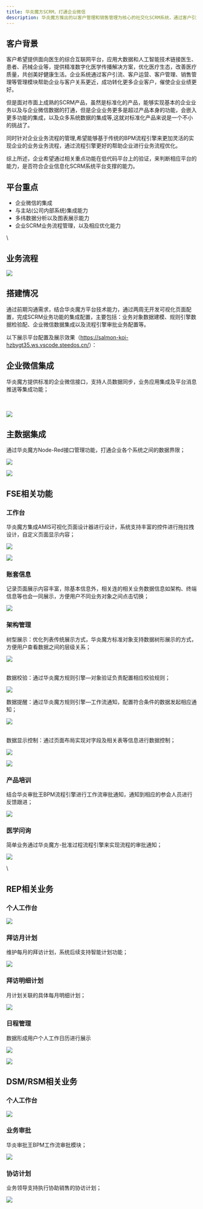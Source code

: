 ```yaml
---
title: 华炎魔方SCRM，打通企业微信
description: 华炎魔方推出的以客户管理和销售管理为核心的社交化SCRM系统，通过客户引流、客户运营、客户管理、销售管理等管理模块帮助企业与客户关系更近，成功转化更多企业客户，催使企业业绩更好；针对个性化业务华炎魔方快速调整，适配企业业务管理。
---
```


## 客户背景

客户希望提供面向医生的综合互联网平台，应用大数据和人工智能技术链接医生、患者、药械企业等，提供精准数字化医学传播解决方案，优化医疗生态，改善医疗质量，共创美好健康生活。企业系统通过客户引流、客户运营、客户管理、销售管理等管理模块帮助企业与客户关系更近，成功转化更多企业客户，催使企业业绩更好。

但是面对市面上成熟的SCRM产品，虽然是标准化的产品，能够实现基本的企业业务以及与企业微信数据的打通，但是企业业务更多是超过产品本身的功能，会嵌入更多功能的集成，以及众多系统数据的集成等,这就对标准化产品来说是一个不小的挑战了。

同时针对企业业务流程的管理,希望能够基于传统的BPM流程引擎来更加灵活的实现企业的业务业务流程，通过流程引擎更好的帮助企业进行业务流程优化。

综上所述，企业希望通过相关重点功能在低代码平台上的验证，来判断相应平台的能力，是否符合企业信息化SCRM系统平台支撑的能力。

## 平台重点

* 企业微信的集成
* 与主站(公司内部系统)集成能力
* 多纬数据分析以及图表展示能力
* 企业SCRM业务流程管理，以及相应优化能力

\
## 业务流程

 ![](https://console.steedos.cn/api/files/images/k45xjLo4y4KptRdRY)

## 搭建情况

通过前期沟通需求，结合华炎魔方平台技术能力，通过两周无开发可视化页面配置，完成SCRM业务功能的集成配置，主要包括：业务对象数据建模、规则引擎数据检验配、企业微信数据集成以及流程引擎审批业务配置等。

以下展示平台配置及展示效果（<https://salmon-koi-hzbygt35.ws.vscode.steedos.cn/>）：

## 企业微信集成

华炎魔方提供标准的企业微信接口，支持人员数据同步，业务应用集成及平台消息推送等集成功能；

\
\
 ![](https://console.steedos.cn/api/files/images/vjC2rMLGgYmbQuPFu)

## 主数据集成

通过华炎魔方Node-Red接口管理功能，打通企业各个系统之间的数据界限；

 ![](https://console.steedos.cn/api/files/images/MoCQpvhzrHBHmFdqF)

 ![](https://console.steedos.cn/api/files/images/fLW3x6LD5YhaZcix5)

## FSE相关功能

### 工作台

华炎魔方集成AMIS可视化页面设计器进行设计，系统支持丰富的控件进行拖拉拽设计，自定义页面显示内容；

 ![](https://console.steedos.cn/api/files/images/ouvbgLXErpCBy2s8u)

 ![](https://console.steedos.cn/api/files/images/zy93Har8sJkdYcLXL)

### 账套信息

记录页面展示内容丰富，除基本信息外，相关连的相关业务数据信息如架构、终端信息等也会一同展示，方便用户不同业务对象之间点击切换；

 ![](https://console.steedos.cn/api/files/images/Q2ycZEbjdgWzJq9bs)

### 架构管理

树型展示：优化列表传统展示方式，华炎魔方标准对象支持数据树形展示的方式，方便用户查看数据之间的层级关系；

 ![](https://console.steedos.cn/api/files/images/CSqa3EriD5mvAyTra)

\
数据校验：通过华炎魔方规则引擎—对象验证负责配置相应校验规则；

 ![](https://console.steedos.cn/api/files/images/eYsd2PHCEordrzW4s)

数据提醒：通过华炎魔方规则引擎—工作流通知，配置符合条件的数据发起相应通知；

 ![](https://console.steedos.cn/api/files/images/YiufeSMsWbrkE89ER)

\
数据显示控制：通过页面布局实现对字段及相关表等信息进行数据控制；

 ![](https://console.steedos.cn/api/files/images/p8SXRhq5Aj6TXyefq)

 ![](https://console.steedos.cn/api/files/images/oSdmjfzJyWLPLeNrz)

### 产品培训

结合华炎审批王BPM流程引擎进行工作流审批通知，通知到相应的参会人员进行反馈跟进；

 ![](https://console.steedos.cn/api/files/images/p6j3d3pZFiKiYh6Mt)

### 医学问询

简单业务通过华炎魔方-批准过程流程引擎来实现流程的审批通知；

 ![](https://console.steedos.cn/api/files/images/vt9NWAZvwST3KPr6y)

\
## REP相关业务

### 个人工作台

 ![](https://console.steedos.cn/api/files/images/coHBMHK5AFx7S5hYh)

### 拜访月计划

维护每月的拜访计划，系统后续支持智能计划功能；

 ![](https://console.steedos.cn/api/files/images/aK3iWXWiBL4suvx7W)

### 拜访明细计划

月计划关联的具体每月明细计划；

 ![](https://console.steedos.cn/api/files/images/MbPctfgwBp5KPA4tp)

### 日程管理

数据形成用户个人工作日历进行展示

 ![](https://console.steedos.cn/api/files/images/yKxNcysQQwarTH7JZ)

 ![](https://console.steedos.cn/api/files/images/FJhnsSDNdSKTDuyb5)

## DSM/RSM相关业务

### 个人工作台

 ![](https://console.steedos.cn/api/files/images/wcJ4J4w44JmhHnyBN)

### 业务审批

华炎审批王BPM工作流审批模块；

 ![](https://console.steedos.cn/api/files/images/8QpEpWnXkRSHxL8tG)

### 协访计划

业务领导支持执行协助销售的协访计划； 

 ![](https://console.steedos.cn/api/files/images/XwEgv7FfAn4mayMWG)